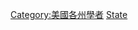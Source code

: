 {{portal|美國|歷史|人物}}
{{container category}}

[[Category:美國各州學者|Category:美國各州學者]]
[[Category:美國歷史學家|State]]